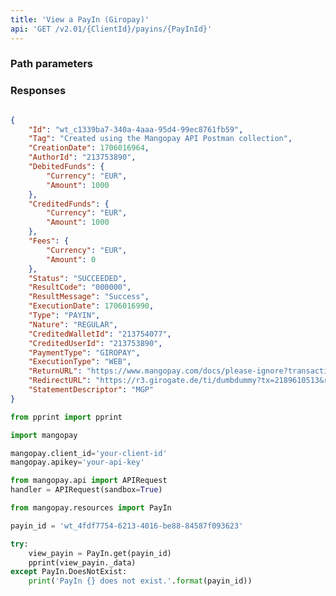 ```yaml
---
title: 'View a PayIn (Giropay)'  
api: 'GET /v2.01/{ClientId}/payins/{PayInId}'  
---
```


  

### Path parameters  

<PayInId />  

### Responses  

<AccordionGroup><Accordion title="200 - Succeeded">  

<IdResponse />  

<TagResponse />  

<CreationDateResponse />  

<AuthorIdResponse />  

<DebitedFunds2Response />  

<CreditedFunds2Response />  

<Fees1Response />  

<Status2Response />  

<ResultCodeResponse />  

<ResultMessageResponse />  

<ExecutionDateResponse />  

<TypeResponse />  

<NatureResponse />  

<CreditedWalletIdResponse />  

<CreditedUserIdResponse />  

<PaymentType4Response />  

<ExecutionTypeResponse />  

<ReturnURLResponse />  

<StatementDescriptorResponse /></Accordion></AccordionGroup>  

<ResponseExample>  

```json 200 - Succeeded  

{
    "Id": "wt_c1339ba7-340a-4aaa-95d4-99ec8761fb59",
    "Tag": "Created using the Mangopay API Postman collection",
    "CreationDate": 1706016964,
    "AuthorId": "213753890",
    "DebitedFunds": {
        "Currency": "EUR",
        "Amount": 1000
    },
    "CreditedFunds": {
        "Currency": "EUR",
        "Amount": 1000
    },
    "Fees": {
        "Currency": "EUR",
        "Amount": 0
    },
    "Status": "SUCCEEDED",
    "ResultCode": "000000",
    "ResultMessage": "Success",
    "ExecutionDate": 1706016990,
    "Type": "PAYIN",
    "Nature": "REGULAR",
    "CreditedWalletId": "213754077",
    "CreditedUserId": "213753890",
    "PaymentType": "GIROPAY",
    "ExecutionType": "WEB",
    "ReturnURL": "https://www.mangopay.com/docs/please-ignore?transactionId=wt_c1339ba7-340a-4aaa-95d4-99ec8761fb59",
    "RedirectURL": "https://r3.girogate.de/ti/dumbdummy?tx=2189610513&rs=PgH9CNC9c92i1xyeg8e8bGU8JFvjF5zv&cs=be0e66b86594c1a19c56e78510ffca67d37751d3f38eacff6404bf43c320b3ea",
    "StatementDescriptor": "MGP"
}  
 ```  

</ResponseExample>  

<RequestExample>  
  
```python Python  
from pprint import pprint

import mangopay

mangopay.client_id='your-client-id'
mangopay.apikey='your-api-key'

from mangopay.api import APIRequest
handler = APIRequest(sandbox=True)

from mangopay.resources import PayIn

payin_id = 'wt_4fdf7754-6213-4016-be88-84587f093623'

try:
    view_payin = PayIn.get(payin_id)
    pprint(view_payin._data)
except PayIn.DoesNotExist:
    print('PayIn {} does not exist.'.format(payin_id))  
```  

  
</RequestExample>